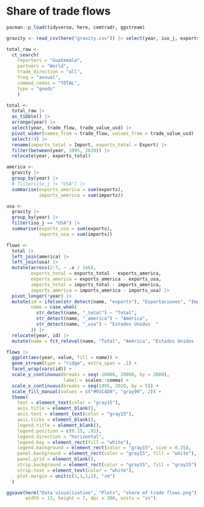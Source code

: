 # Share of trade flows

```r
pacman::p_load(tidyverse, here, comtradr, ggstream)
```

```r
gravity <- read_csv(here("gravity.csv")) |> select(year, iso_j, exports, imports)

total_raw <- 
  ct_search(
    reporters = "Guatemala",
    partners = "World",
    trade_direction = "all",
    freq = "annual",
    commod_codes = "TOTAL",
    type = "goods"
    )
```

```r
total <- 
  total_raw |> 
  as_tibble() |> 
  arrange(year) |> 
  select(year, trade_flow, trade_value_usd) |> 
  pivot_wider(names_from = trade_flow, values_from = trade_value_usd) |> 
  select(!4) |> 
  rename(imports_total = Import, exports_total = Export) |> 
  filter(between(year, 1995, 2020)) |> 
  relocate(year, exports_total)

america <- 
  gravity |> 
  group_by(year) |> 
  # filter(iso_j != "USA") |> 
  summarise(exports_america = sum(exports),
            imports_america = sum(imports))

usa <- 
  gravity |> 
  group_by(year) |> 
  filter(iso_j == "USA") |> 
  summarise(exports_usa = sum(exports),
            imports_usa = sum(imports))
```

```r
flows <- 
  total |> 
  left_join(america) |> 
  left_join(usa) |> 
  mutate(across(2:7, ~ .x / 1e6),
         exports_total = exports_total - exports_america,
         exports_america = exports_america - exports_usa,
         imports_total = imports_total - imports_america,
         imports_america = imports_america - imports_usa) |> 
  pivot_longer(!year) |> 
  mutate(id = ifelse(str_detect(name, "exports"), "Exportaciones", "Importaciones"),
         name = case_when(
           str_detect(name, "_total") ~ "Total",
           str_detect(name, "_america") ~ "América",
           str_detect(name, "_usa") ~ "Estados Unidos  "
         )) |> 
  relocate(year, id) |> 
  mutate(name = fct_relevel(name, "Total", "América", "Estados Unidos  "))
```

```r
flows |> 
  ggplot(aes(year, value, fill = name)) +
  geom_stream(type = "ridge", extra_span = .1) +
  facet_wrap(vars(id)) +
  scale_y_continuous(breaks = seq(-10000, 20000, by = 2000),
                     label = scales::comma) +
  scale_x_continuous(breaks = seq(1995, 2020, by = 5)) +
  scale_fill_manual(values = c("#91C4D9", "gray90", 2)) +
  theme(
    text = element_text(color = "gray15"),
    axis.title = element_blank(),
    axis.text = element_text(color = "gray15"),
    axis.ticks = element_blank(),
    legend.title = element_blank(),
    legend.position = c(0.15, .92),
    legend.direction = "horizontal", 
    legend.key = element_rect(fill = "white"),
    legend.background = element_rect(color = "gray15", size = 0.25),
    panel.background = element_rect(color = "gray15", fill = "white"),
    panel.grid = element_blank(),
    strip.background = element_rect(color = "gray15", fill = "gray15"),
    strip.text = element_text(color = "white"),
    plot.margin = unit(c(1,1,1,1), "cm")
  )
```

```r
ggsave(here("Data visualization", "Plots", "share of trade flows.png"), 
       width = 13, height = 7, dpi = 300, units = "in")
```
